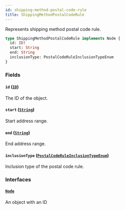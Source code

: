 ```yaml
---
id: shipping-method-postal-code-rule
title: ShippingMethodPostalCodeRule
---
```



Represents shipping method postal code rule.

```graphql
type ShippingMethodPostalCodeRule implements Node {
  id: ID!
  start: String
  end: String
  inclusionType: PostalCodeRuleInclusionTypeEnum
}
```


### Fields

#### `id` ([`ID`](../../../developer/api-reference/scalars/id))

The ID of the object.


#### `start` ([`String`](../../../developer/api-reference/scalars/string))

Start address range.


#### `end` ([`String`](../../../developer/api-reference/scalars/string))

End address range.


#### `inclusionType` ([`PostalCodeRuleInclusionTypeEnum`](../../../developer/api-reference/enums/postal-code-rule-inclusion-type-enum))

Inclusion type of the postal code rule.


### Interfaces

#### [`Node`](../../../developer/api-reference/interfaces/node) 

An object with an ID




